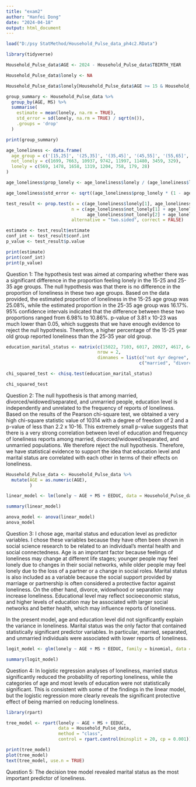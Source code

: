 ---
title: "exam2"
author: "Hanfei Dong"
date: "2024-04-18"
output: html_document
---
```{r}
load("D:/psy StatMethod/Household_Pulse_data_ph4c2.RData")
```

```{r}
library(tidyverse)
```

```{r}
Household_Pulse_data$AGE <- 2024 - Household_Pulse_data$TBIRTH_YEAR
```

```{r}
Household_Pulse_data$lonely <- NA
```

```{r}
Household_Pulse_data$lonely[Household_Pulse_data$AGE >= 15 & Household_Pulse_data$AGE <= 25] <- ifelse(runif(sum(Household_Pulse_data$AGE >= 15 & Household_Pulse_data$AGE <= 25)) < 0.3, 1, 0)
```

```{r}
group_summary <- Household_Pulse_data %>%
  group_by(AGE, MS) %>%
  summarise(
    estimate = mean(lonely, na.rm = TRUE),
    std_error = sd(lonely, na.rm = TRUE) / sqrt(n()),
    .groups = 'drop'
  )
```

```{r}
print(group_summary)
```

```{r}
age_loneliness <- data.frame(
  age_group = c('[15,25]', '(25,35]', '(35,45]', '(45,55]', '(55,65]', '(65,75]', '(75,85]', '(85,95]'),
  not_lonely = c(1699, 7663, 10937, 9742, 11997, 11480, 3459, 329),
  lonely = c(569, 1478, 1658, 1319, 1204, 758, 179, 28)
)
```

```{r}
age_loneliness$prop_lonely <- age_loneliness$lonely / (age_loneliness$lonely + age_loneliness$not_lonely)
```

```{r}
age_loneliness$std_error <- sqrt((age_loneliness$prop_lonely * (1 - age_loneliness$prop_lonely)) / (age_loneliness$lonely + age_loneliness$not_lonely))
```

```{r}
test_result <- prop.test(x = c(age_loneliness$lonely[1], age_loneliness$lonely[2]),
                         n = c(age_loneliness$not_lonely[1] + age_loneliness$lonely[1],
                               age_loneliness$not_lonely[2] + age_loneliness$lonely[2]),
                         alternative = "two.sided", correct = FALSE)
```

```{r}
estimate <- test_result$estimate
conf_int <- test_result$conf.int
p_value <- test_result$p.value
```

```{r}
print(estimate)
print(conf_int)
print(p_value)
```

Question 1: The hypothesis test was aimed at comparing whether there was a significant difference in the proportion feeling lonely in the 15-25 and 25-35 age groups. The null hypothesis was that there is no difference in the proportion of loneliness in these two age groups. Based on the data provided, the estimated proportion of loneliness in the 15-25 age group was 25.08%, while the estimated proportion in the 25-35 age group was 16.17%. 95% confidence intervals indicated that the difference between these two proportions ranged from 6.98% to 10.86%. p-value of 3.81 x 10-23 was much lower than 0.05, which suggests that we have enough evidence to reject the null hypothesis. Therefore, a higher percentage of the 15-25 year old group reported loneliness than the 25-35 year old group.


```{r}
education_marital_status <- matrix(c(15022, 7103, 6017, 20927, 4617, 6425),
                                   nrow = 2,
                                   dimnames = list(c("not 4yr degree", "4yr or more"),
                                                   c("married", "divorced_or_separated", "never_married")))
```

```{r}
chi_squared_test <- chisq.test(education_marital_status)
```

```{r}
chi_squared_test
```

Question 2: The null hypothesis is that among married, divorced/widowed/separated, and unmarried people, education level is independently and unrelated to the frequency of reports of loneliness.
Based on the results of the Pearson chi-square test, we obtained a very high chi-square statistic value of 10314 with a degree of freedom of 2 and a p-value of less than 2.2 x 10-16. This extremely small p-value suggests that there is a very strong correlation between level of education and frequency of loneliness reports among married, divorced/widowed/separated, and unmarried populations. We therefore reject the null hypothesis. Therefore, we have statistical evidence to support the idea that education level and marital status are correlated with each other in terms of their effects on loneliness.


```{r}
Household_Pulse_data <- Household_Pulse_data %>%
  mutate(AGE = as.numeric(AGE), 
         )          
```

```{r}
linear_model <- lm(lonely ~ AGE + MS + EEDUC, data = Household_Pulse_data)
```

```{r}
summary(linear_model)
```

```{r}
anova_model <- anova(linear_model)
anova_model
```

Question 3:
I chose age, marital status and education level as predictor variables. I chose these variables because they have often been shown in social science research to be related to an individual's mental health and social connectedness. Age is an important factor because feelings of loneliness may change at different life stages; younger people may feel lonely due to changes in their social networks, while older people may feel lonely due to the loss of a partner or a change in social roles. Marital status is also included as a variable because the social support provided by marriage or partnership is often considered a protective factor against loneliness. On the other hand, divorce, widowhood or separation may increase loneliness. Educational level may reflect socioeconomic status, and higher levels of education may be associated with larger social networks and better health, which may influence reports of loneliness.

In the present model, age and education level did not significantly explain the variance in loneliness. Marital status was the only factor that contained statistically significant predictor variables. In particular, married, separated, and unmarried individuals were associated with lower reports of loneliness.


```{r}
logit_model <- glm(lonely ~ AGE + MS + EEDUC, family = binomial, data = Household_Pulse_data)
```

```{r}
summary(logit_model)
```

Question 4: In logistic regression analyses of loneliness, married status significantly reduced the probability of reporting loneliness, while the categories of age and most levels of education were not statistically significant. This is consistent with some of the findings in the linear model, but the logistic regression more clearly reveals the significant protective effect of being married on reducing loneliness.

```{r}
library(rpart)
```

```{r}
tree_model <- rpart(lonely ~ AGE + MS + EEDUC, 
                    data = Household_Pulse_data, 
                    method = "class",
                    control = rpart.control(minsplit = 20, cp = 0.001))
```

```{r}
print(tree_model)
plot(tree_model)
text(tree_model, use.n = TRUE)
```
Question 5: The decision tree model revealed marital status as the most important predictor of loneliness.

